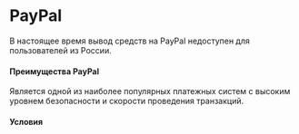 # PayPal

<Note mode="restriction" title="Внимание">

В настоящее время вывод средств на PayPal недоступен для пользователей из России.

</Note>

#### Преимущества PayPal

Является одной из наиболее популярных платежных систем с высоким уровнем безопасности и скорости проведения транзакций.

#### Условия
